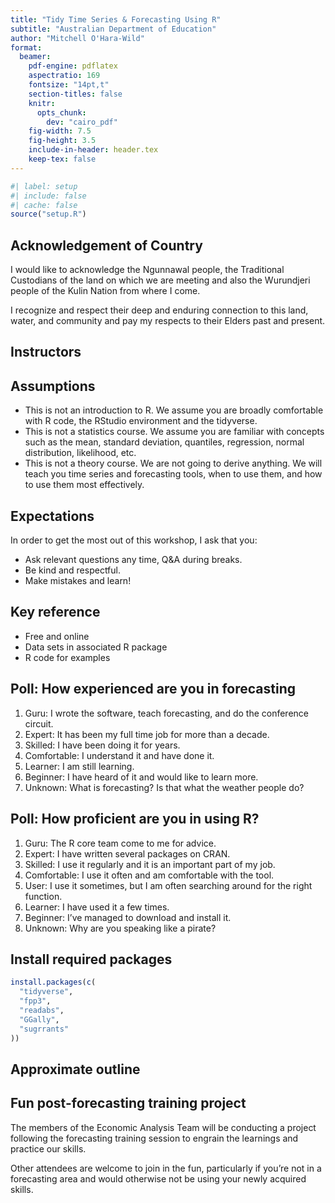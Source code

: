 ```yaml
---
title: "Tidy Time Series & Forecasting Using R"
subtitle: "Australian Department of Education"
author: "Mitchell O'Hara-Wild"
format:
  beamer:
    pdf-engine: pdflatex
    aspectratio: 169
    fontsize: "14pt,t"
    section-titles: false
    knitr:
      opts_chunk:
        dev: "cairo_pdf"
    fig-width: 7.5
    fig-height: 3.5
    include-in-header: header.tex
    keep-tex: false
---
```


```r
#| label: setup
#| include: false
#| cache: false
source("setup.R")
```

## Acknowledgement of Country

I would like to acknowledge the Ngunnawal people, the Traditional Custodians of the land on which we are meeting and also the Wurundjeri people of the Kulin Nation from where I come.

I recognize and respect their deep and enduring connection to this land, water, and community and pay my respects to their Elders past and present.

\placefig{10}{0.05}{width=3.5cm}{flags}

## Instructors

\placefig{0.6}{1.4}{width=3.5cm}{Mitch}
\begin{textblock}{8.2}(5.6,1.4)
\begin{alertblock}{Mitchell O'Hara-Wild}
\href{https://mitchelloharawild.com}{\faIcon{home} mitchelloharawild.com}\\
\href{https://github.com/mitchoharawild}{\faIcon{github}  @mitchelloharawild}\\
\href{mailto:mitchell@nectric.com.au}{\faIcon{envelope}  mitchell@nectric.com.au}
\end{alertblock}
\end{textblock}

\placefig{0.6}{5.4}{width=3.5cm}{Danyang}
\begin{textblock}{8.2}(5.6,5.4)
\begin{alertblock}{Danyang Dai (Helper)}
\href{https://dai.netlify.app/}{\faIcon{home} dai.netlify.app}\\
\href{https://github.com/DanyangDai}{\faIcon{github}  @DanyangDai}
\end{alertblock}
\end{textblock}

## Assumptions

  * This is not an introduction to R. We assume you are broadly comfortable with R code, the RStudio environment and the tidyverse.
  * This is not a statistics course. We assume you are familiar with concepts such as the mean, standard deviation, quantiles, regression, normal distribution, likelihood, etc.
  * This is not a theory course. We are not going to derive anything. We will teach you time series and forecasting tools, when to use them, and how to use them most effectively.
  
## Expectations

In order to get the most out of this workshop, I ask that you:

  * Ask relevant questions any time, Q&A during breaks.
  * Be kind and respectful.
  * Make mistakes and learn!
  
## Key reference

\large

\begin{block}{}\bf
\hangafter=1\hangindent=.3cm
 {Hyndman, R.~J. \& Athanasopoulos, G. (2021) \emph{Forecasting: principles and practice}, 3rd ed.}
\end{block}\pause
\begin{alertblock}{}\Large
\centerline{\bf OTexts.org/fpp3/}
\end{alertblock}

\pause

  * Free and online
  * Data sets in associated R package
  * R code for examples

## Poll: How experienced are you in forecasting

  1. Guru: I wrote the software, teach forecasting, and do the conference circuit.
  2. Expert: It has been my full time job for more than a decade.
  3. Skilled: I have been doing it for years.
  1. Comfortable: I understand it and have done it.
  1. Learner: I am still learning.
  1. Beginner: I have heard of it and would like to learn more.
  1. Unknown: What is forecasting? Is that what the weather people do?

## Poll: How proficient are you in using R?

\fontsize{14}{15}\sf

  1. Guru: The R core team come to me for advice.
  1. Expert: I have written several packages on CRAN.
  1. Skilled: I use it regularly and it is an important part of my job.
  1. Comfortable: I use it often and am comfortable with the tool.
  1. User: I use it sometimes, but I am often searching around for the right function.
  1. Learner: I have used it a few times.
  1. Beginner: I've managed to download and install it.
  1. Unknown: Why are you speaking like a pirate?

## Install required packages

```r
install.packages(c(
  "tidyverse",
  "fpp3",
  "readabs",
  "GGally",
  "sugrrants"
))
```

## Approximate outline
\vspace*{-0.1cm}\centering\fontsize{12}{12}\sf
\begin{tabular}{rp{6.6cm}l}
  \bf Day & \bf Topic                   & \bf fpp3 chapter \\
  \midrule
  1       & 1. Introduction to tsibbles    & 2 \\
  1       & 2. Time series graphics        & 2 \\
  1       & 3. Transformations             & 3 \\
  1       & 4. Decomposing patterns        & 3 \\
  1       & 5. Forecasting basics          & 5,7 \\
  \midrule
  2       & 6. Accuracy evaluation         & 5 \\
  2       & 7. Exponential smoothing       & 8 \\
  2       & 8. ARIMA models                & 9,10 \\
  2       & 9. Multivariate modelling      & 12 \\
  2       & 10. Forecast reconciliation    & 11 \\
  \bottomrule
\end{tabular}

\vspace*{.0cm}\begin{alertblock}{}{\centerline{\Large\textbf{workshop.nectric.com.au/tidyfc2024}}}
\end{alertblock}

## Fun post-forecasting training project

The members of the Economic Analysis Team will be conducting a project following the forecasting training session to engrain the learnings and practice our skills. 

Other attendees are welcome to join in the fun, particularly if you’re not in a forecasting area and would otherwise not be using your newly acquired skills.

